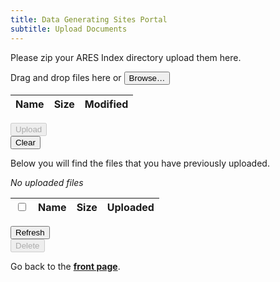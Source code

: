 ```yaml
---
title: Data Generating Sites Portal
subtitle: Upload Documents
---
```


Please zip your ARES Index directory upload them here.

```{=html}
<script>
  function formatFileName(name) {
    return name.length <= 50 ? name : `${name.slice(0, 40)} \u2026 ${name.slice(-10)}`;
  }

  function formatFileSize(size) {
    if (size == 1) {
      return "1 byte"
    }
    else if (size < 1024) {
      return `${size} bytes`;
    }
    else if (1024 <= size && size < 1048576) {
      return `${(size / 1024).toFixed(1)} kB`;
    }
    else {
      return `${(size / 1048576).toFixed(1)} MB`;
    }
  }

  function formatFileDate(time) {
    return (new Date(time)).toLocaleString("en-US");
  }

  document.addEventListener("alpine:init", () => {
    Alpine.data("data", () => ({
      busy: false,
      localFiles: [],
      remoteFiles: [],
      selections: [],
      latestError: null,

      init() {
        this.refreshRemoteFiles();
      },

      hasLocalFiles() {
        return this.localFiles.length > 0;
      },

      appendLocalFiles(files) {
        let combinedFiles = this.localFiles.concat(files);
        this.localFiles = combinedFiles.filter((localFile, index) =>
          combinedFiles.findLastIndex((file) => file.name == localFile.name) <= index);
      },

      clearLocalFiles() {
        this.localFiles = [];
      },

      hasRemoteFiles() {
        return this.remoteFiles.length > 0;
      },

      hasSelections() {
        return this.selections.length > 0;
      },

      isSelectedAll() {
        return 0 < this.selections.length && this.selections.length == this.remoteFiles.length;
      },

      selectAll() {
        if (this.isSelectedAll()) {
          this.selections = [];
        }
        else {
          this.selections = this.remoteFiles.map((file) => file.name);
        }
      },

      refreshRemoteFiles() {
        this.busy = true;
        let p = Promise.resolve(null);
        p = p.then(() => fetch("/uploads/"));
        p = p.then((response) => response.ok ? response.json() : Promise.reject(Error(response.statusText)) );
        p = p.then((json) => {
          this.remoteFiles = json.result;
          this.selections = this.selections.filter((selection) =>
            this.remoteFiles.some((remoteFile) => remoteFile.name == selection));
        });
        p = p.catch((e) => this.latestError = e);
        p = p.finally(() => this.busy = false);
        return p;
      },

      deleteSelectedRemoteFiles() {
        this.busy = true;
        let p = Promise.resolve(null);
        this.selections.forEach((selection) => {
          p = p.then(() => fetch(`/uploads/${selection}`, { method: "DELETE" }));
          p = p.then((response) => response.ok ? response.json() : Promise.reject(Error(response.statusText)) );
          p = p.then((json) => {
            this.remoteFiles = json.result;
            this.selections = this.selections.filter((selection) =>
              this.remoteFiles.some((remoteFile) => remoteFile.name == selection));
          });
        });
        p = p.catch((e) => this.latestError = e);
        p = p.finally(() => this.busy = false);
        return p;
      },

      uploadLocalFiles() {
        this.busy = true;
        let p = Promise.resolve(null);
        this.localFiles.forEach((localFile) => {
          p = p.then(() => fetch(`/uploads/${localFile.name}`, { method: "PUT", body: localFile }));
          p = p.then((response) => response.ok ? response.json() : Promise.reject(Error(response.statusText)) );
          p = p.then((json) => {
            this.localFiles = this.localFiles.slice(1);
            this.remoteFiles = json.result;
            this.selections = this.selections.filter((selection) =>
              this.remoteFiles.some((remoteFile) => remoteFile.name == selection));
          });
        });
        p = p.catch((e) => this.latestError = e);
        p = p.finally(() => this.busy = false);
        return p;
      },

      resetError() {
        this.latestError = null;
      },
    }));
  });
</script>

<div
  x-cloak
  x-data="data"
  :style="{ cursor: busy && 'wait' }">

  <template x-if="latestError">
    <div
      class="toast-container position-fixed bottom-0 end-0 p-3">
      <div
        class="toast align-items-center text-white bg-danger border-0"
        role="alert"
        aria-live="assertive"
        aria-atomic="true"
        x-effect="if (latestError) { bootstrap.Toast.getOrCreateInstance($el).show() }">
        <div class="d-flex">
          <div class="toast-body" x-text="latestError.message"></div>
          <button type="button" class="btn-close btn-close-white me-2 m-auto" data-bs-dismiss="toast" aria-label="Close"></button>
        </div>
      </div>
    </div>
  </template>

  <div
    class="card"
    @drop.prevent="appendLocalFiles(Array.from($event.dataTransfer.files))"
    @dragover.prevent="false">
    <div class="card-body vstack gap-3 text-center">
      <span class="p-1"><i class="bi bi-upload"></i></span>
      <span class="p-1">Drag and drop files here</span>
      <span class="p-1">or</span>
      <span class="p-1">
        <input
          type="file"
          multiple
          style="display: none"
          x-ref="fileInput"
          x-init="$el.value = ''"
          @change="appendLocalFiles(Array.from($el.files)); $el.value = ''" />
        <button
          type="button"
          class="btn btn-outline-secondary"
          :disabled="busy"
          @click="$refs.fileInput.click()">
          Browse&hellip;
        </button>
      </span>
    </div>
    <table
      class="table table-sm table-striped table-borderless mb-0"
      x-show="hasLocalFiles()">
      <thead>
        <tr><th>Name</th><th>Size</th><th>Modified</th></tr>
      </thead>
      <tbody>
        <template x-for="file in localFiles" :key="file.name">
          <tr>
            <td :title="file.name" x-text="formatFileName(file.name)" />
            <td x-text="formatFileSize(file.size)" />
            <td x-text="formatFileDate(file.lastModified)" />
          </tr>
        </template>
      </tbody>
    </table>
  </div>
  <div class="btn-toolbar mb-3">
    <div class="btn-group me-2">
      <button
        type="button"
        class="btn btn-primary"
        disabled
        :disabled="busy || !hasLocalFiles()"
        @click="uploadLocalFiles()">
        Upload
      </button>
    </div>
    <div class="btn-group">
      <button
        type="button"
        class="btn btn-secondary"
        :disabled="busy || !hasLocalFiles()"
        @click="clearLocalFiles()">
        Clear
      </button>
    </div>
  </div>

  <p>Below you will find the files that you have previously uploaded.</p>

  <div class="card">
    <div
      class="card-body text-center"
      x-show="!hasRemoteFiles()">
      <span class="p-1"><i>No uploaded files</i></span>
    </div>
    <table
      class="table table-sm table-striped table-borderless mb-0"
      x-show="hasRemoteFiles()">
      <thead>
        <tr>
          <th>
            <input
              type="checkbox"
              class="form-check-input"
              :disabled="busy"
              :checked="isSelectedAll()"
              @click="selectAll()" />
          </th>
          <th>Name</th>
          <th>Size</th>
          <th>Uploaded</th>
        </tr>
      </thead>
      <tbody>
        <template x-for="file in remoteFiles" :key="file.name">
          <tr>
            <td>
              <input
                type="checkbox"
                class="form-check-input"
                x-model="selections"
                :disabled="busy"
                :value="file.name" />
            </td>
            <td :title="file.name" x-text="formatFileName(file.name)" />
            <td x-text="formatFileSize(file.size)" />
            <td x-text="formatFileDate(file.time)" />
          </tr>
        </template>
      </tbody>
    </table>
  </div>
  <div class="btn-toolbar mb-3">
    <div class="btn-group me-2">
      <button
        class="btn btn-secondary"
        :disabled="busy"
        @click="refreshRemoteFiles()">
        Refresh
      </button>
    </div>
    <div class="btn-group">
      <button
        class="btn btn-danger"
        disabled
        :disabled="busy || !hasSelections()"
        @click="deleteSelectedRemoteFiles()">
        Delete
      </button>
    </div>
  </div>

</div>
```

Go back to the **[front page](index.qmd)**.
